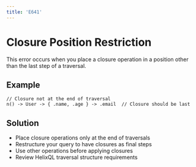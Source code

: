```yaml
---
title: 'E641'
---
```


# Closure Position Restriction

This error occurs when you place a closure operation in a position other than the last step of a traversal.

## Example

```hql
// Closure not at the end of traversal
n() -> User -> { .name, .age } -> .email  // Closure should be last
```

## Solution

- Place closure operations only at the end of traversals
- Restructure your query to have closures as final steps
- Use other operations before applying closures
- Review HelixQL traversal structure requirements 